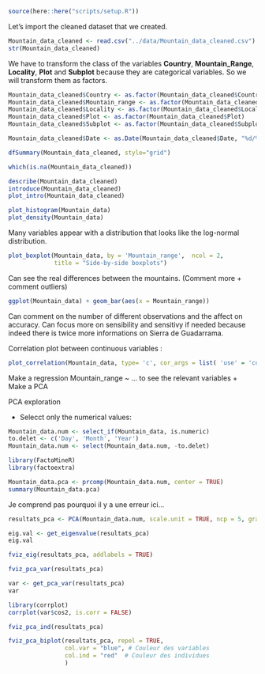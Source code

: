 
```r
source(here::here("scripts/setup.R"))
```

Let's import the cleaned dataset that we created. 

```r
Mountain_data_cleaned <- read.csv("../data/Mountain_data_cleaned.csv")
str(Mountain_data_cleaned)
```

We have to transform the class of the variables **Country**, **Mountain_Range**, **Locality**, **Plot** and **Subplot** because they are categorical variables. So we will transform them as factors. 

```r
Mountain_data_cleaned$Country <- as.factor(Mountain_data_cleaned$Country)
Mountain_data_cleaned$Mountain_range <- as.factor(Mountain_data_cleaned$Mountain_range)
Mountain_data_cleaned$Locality <- as.factor(Mountain_data_cleaned$Locality)
Mountain_data_cleaned$Plot <- as.factor(Mountain_data_cleaned$Plot)
Mountain_data_cleaned$Subplot <- as.factor(Mountain_data_cleaned$Subplot)

Mountain_data_cleaned$Date <- as.Date(Mountain_data_cleaned$Date, "%d/%m/%Y")

```


```r
dfSummary(Mountain_data_cleaned, style="grid")
```

```r
which(is.na(Mountain_data_cleaned))
```

```r
describe(Mountain_data_cleaned)
introduce(Mountain_data_cleaned)
plot_intro(Mountain_data_cleaned)
```


```r
plot_histogram(Mountain_data)
plot_density(Mountain_data)
```
Many variables appear with a distribution that looks like the log-normal distribution.


```r
plot_boxplot(Mountain_data, by = 'Mountain_range',  ncol = 2,
             title = "Side-by-side boxplots")
```
Can see the real differences between the mountains. (Comment more + comment outliers)


```r
ggplot(Mountain_data) + geom_bar(aes(x = Mountain_range))
```
Can comment on the number of different observations and the affect on accuracy. Can focus more on sensibility and sensitivy if needed because indeed there is twice more informations on Sierra de Guadarrama.

Correlation plot between continuous variables : 
```r
plot_correlation(Mountain_data, type= 'c', cor_args = list( 'use' = 'complete.obs'))
```
Make a regression Mountain_range ~ ... to see the relevant variables 
+
Make a PCA


PCA exploration

- Selecct only the numerical values:

```r
Mountain_data.num <- select_if(Mountain_data, is.numeric)
to.delet <- c('Day', 'Month', 'Year')
Mountain_data.num <- select(Mountain_data.num, -to.delet)

```


```r
library(FactoMineR)
library(factoextra)
```

```r
Mountain_data.pca <- prcomp(Mountain_data.num, center = TRUE)
summary(Mountain_data.pca)
```
Je comprend pas pourquoi il y a une erreur ici...

```r
resultats_pca <- PCA(Mountain_data.num, scale.unit = TRUE, ncp = 5, graph = FALSE)
```

```r
eig.val <- get_eigenvalue(resultats_pca)
eig.val
```

```r
fviz_eig(resultats_pca, addlabels = TRUE)
```

```r
fviz_pca_var(resultats_pca)
```

```r
var <- get_pca_var(resultats_pca)
var
```

```r
library(corrplot)
corrplot(var$cos2, is.corr = FALSE)
```

```r
fviz_pca_ind(resultats_pca)
```


```r
fviz_pca_biplot(resultats_pca, repel = TRUE,
                col.var = "blue", # Couleur des variables
                col.ind = "red"  # Couleur des individues
                )
```


